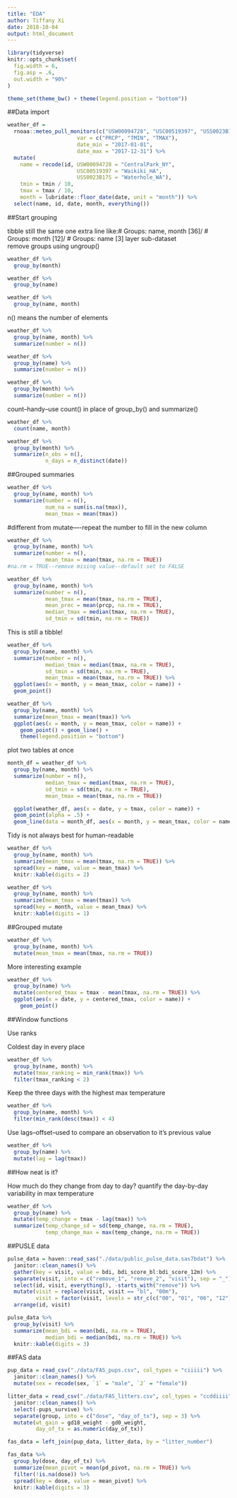 ```yaml
---
title: "EDA"
author: Tiffany Xi
date: 2018-10-04
output: html_document
---
```


```r
library(tidyverse)
knitr::opts_chunk$set(
  fig.width = 6,
  fig.asp = .6,
  out.width = "90%"
)

theme_set(theme_bw() + theme(legend.position = "bottom"))
```


##Data import

```r
weather_df = 
  rnoaa::meteo_pull_monitors(c("USW00094728", "USC00519397", "USS0023B17S"),
                      var = c("PRCP", "TMIN", "TMAX"), 
                      date_min = "2017-01-01",
                      date_max = "2017-12-31") %>%
  mutate(
    name = recode(id, USW00094728 = "CentralPark_NY", 
                      USC00519397 = "Waikiki_HA",
                      USS0023B17S = "Waterhole_WA"),
    tmin = tmin / 10,
    tmax = tmax / 10,
    month = lubridate::floor_date(date, unit = "month")) %>%
  select(name, id, date, month, everything())
```

##Start grouping

tibble still the same 
one extra line like:# Groups: name, month [36]/ # Groups: month [12]/ # Groups: name [3]
layer sub-dataset  
remove groups using ungroup()

```r
weather_df %>% 
  group_by(month)
```

```r
weather_df %>% 
  group_by(name)
```

```r
weather_df %>% 
  group_by(name, month)
```

n() means the number of elements
```r
weather_df %>% 
  group_by(name, month) %>% 
  summarize(number = n())
```


```r
weather_df %>% 
  group_by(name) %>% 
  summarize(number = n())
```


```r
weather_df %>% 
  group_by(month) %>% 
  summarize(number = n())
```

count--handy--use count() in place of group_by() and summarize()
```r
weather_df %>%
  count(name, month)
```


```r
weather_df %>%
  group_by(month) %>%
  summarize(n_obs = n(),
            n_days = n_distinct(date))
```

##Grouped summaries

```r
weather_df %>% 
  group_by(name, month) %>% 
  summarize(number = n(),
            num_na = sum(is.na(tmax)),
            mean_tmax = mean(tmax))
```

#different from mutate----repeat the number to fill in the new column

```r
weather_df %>% 
  group_by(name, month) %>% 
  summarize(number = n(),
            mean_tmax = mean(tmax, na.rm = TRUE))
#na.rm = TRUE--remove mising value--default set to FALSE
```

```r
weather_df %>% 
  group_by(name, month) %>% 
  summarize(number = n(),
            mean_tmax = mean(tmax, na.rm = TRUE),
            mean_prec = mean(prcp, na.rm = TRUE),
            median_tmax = median(tmax, na.rm = TRUE),
            sd_tmin = sd(tmin, na.rm = TRUE))
```

This is still a tibble!

```r
weather_df %>% 
  group_by(name, month) %>% 
  summarize(number = n(),
            median_tmax = median(tmax, na.rm = TRUE),
            sd_tmin = sd(tmin, na.rm = TRUE),
            mean_tmax = mean(tmax, na.rm = TRUE)) %>% 
  ggplot(aes(x = month, y = mean_tmax, color = name)) +
  geom_point()
```

```r
weather_df %>%
  group_by(name, month) %>%
  summarize(mean_tmax = mean(tmax)) %>%
  ggplot(aes(x = month, y = mean_tmax, color = name)) + 
    geom_point() + geom_line() + 
    theme(legend.position = "bottom")
```

plot two tables at once

```r
month_df = weather_df %>% 
  group_by(name, month) %>% 
  summarize(number = n(),
            median_tmax = median(tmax, na.rm = TRUE),
            sd_tmin = sd(tmin, na.rm = TRUE),
            mean_tmax = mean(tmax, na.rm = TRUE))

  ggplot(weather_df, aes(x = date, y = tmax, color = name)) +
  geom_point(alpha = .5) +
  geom_line(data = month_df, aes(x = month, y = mean_tmax, color = name))
```


Tidy is not always best for human-readable

```r
weather_df %>%
  group_by(name, month) %>%
  summarize(mean_tmax = mean(tmax, na.rm = TRUE)) %>% 
  spread(key = name, value = mean_tmax) %>% 
  knitr::kable(digits = 2)
```

```r
weather_df %>%
  group_by(name, month) %>%
  summarize(mean_tmax = mean(tmax)) %>% 
  spread(key = month, value = mean_tmax) %>% 
  knitr::kable(digits = 1)
```

##Grouped mutate

```r
weather_df %>%
  group_by(name, month) %>%
  mutate(mean_tmax = mean(tmax, na.rm = TRUE))
```

More interesting example

```r
weather_df %>%
  group_by(name) %>%
  mutate(centered_tmax = tmax - mean(tmax, na.rm = TRUE)) %>% 
  ggplot(aes(x = date, y = centered_tmax, color = name)) + 
    geom_point() 
```

##Window functions

Use ranks

Coldest day in every place
```r
weather_df %>%
  group_by(name, month) %>%
  mutate(tmax_ranking = min_rank(tmax)) %>% 
  filter(tmax_ranking < 2)
```

Keep the three days with the highest max temperature
```r
weather_df %>%
  group_by(name, month) %>%
  filter(min_rank(desc(tmax)) < 4)
```

Use lags--offset--used to compare an observation to it’s previous value
```r
weather_df %>%
  group_by(name) %>%
  mutate(lag = lag(tmax))
```

##How neat is it?

How much do they change from day to day? quantify the day-by-day variability in max temperature
```r
weather_df %>%
  group_by(name) %>%
  mutate(temp_change = tmax - lag(tmax)) %>%
  summarize(temp_change_sd = sd(temp_change, na.rm = TRUE),
            temp_change_max = max(temp_change, na.rm = TRUE))
```


##PUSLE data
```r
pulse_data = haven::read_sas("./data/public_pulse_data.sas7bdat") %>%
  janitor::clean_names() %>%
  gather(key = visit, value = bdi, bdi_score_bl:bdi_score_12m) %>%
  separate(visit, into = c("remove_1", "remove_2", "visit"), sep = "_") %>%
  select(id, visit, everything(), -starts_with("remove")) %>%
  mutate(visit = replace(visit, visit == "bl", "00m"),
         visit = factor(visit, levels = str_c(c("00", "01", "06", "12"), "m"))) %>%
  arrange(id, visit)

pulse_data %>% 
  group_by(visit) %>% 
  summarize(mean_bdi = mean(bdi, na.rm = TRUE),
            median_bdi = median(bdi, na.rm = TRUE)) %>% 
  knitr::kable(digits = 3)
```

##FAS data

```r
pup_data = read_csv("./data/FAS_pups.csv", col_types = "ciiiii") %>%
  janitor::clean_names() %>%
  mutate(sex = recode(sex, `1` = "male", `2` = "female")) 

litter_data = read_csv("./data/FAS_litters.csv", col_types = "ccddiiii") %>%
  janitor::clean_names() %>%
  select(-pups_survive) %>%
  separate(group, into = c("dose", "day_of_tx"), sep = 3) %>%
  mutate(wt_gain = gd18_weight - gd0_weight,
         day_of_tx = as.numeric(day_of_tx))

fas_data = left_join(pup_data, litter_data, by = "litter_number") 

fas_data %>% 
  group_by(dose, day_of_tx) %>% 
  summarize(mean_pivot = mean(pd_pivot, na.rm = TRUE)) %>% 
  filter(!is.na(dose)) %>% 
  spread(key = dose, value = mean_pivot) %>% 
  knitr::kable(digits = 3)
```

